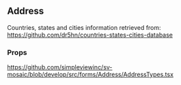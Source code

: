 
<Meta title='Forms/Address/Readme' />

## Address
Countries, states and cities information retrieved from: https://github.com/dr5hn/countries-states-cities-database

### Props
https://github.com/simpleviewinc/sv-mosaic/blob/develop/src/forms/Address/AddressTypes.tsx

<Preview withSource='none'>
  <stories.Playground />
</Preview>

